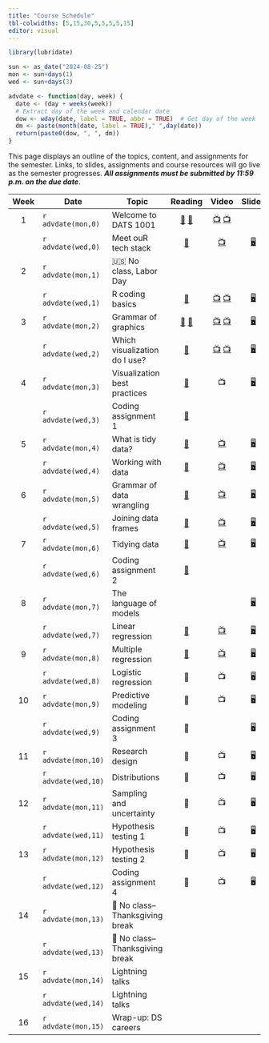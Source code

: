 ```yaml
---
title: "Course Schedule"
tbl-colwidths: [5,15,30,5,5,5,5,15]
editor: visual
---
```


```r
library(lubridate)

sun <- as_date("2024-08-25")
mon <- sun+days(1)
wed <- sun+days(3)

advdate <- function(day, week) {
  date <- (day + weeks(week))
  # Extract day of the week and calendar date
  dow <- wday(date, label = TRUE, abbr = TRUE)  # Get day of the week
  dm <- paste(month(date, label = TRUE)," ",day(date))
  return(paste0(dow, ", ", dm))
}
```

This page displays an outline of the topics, content, and assignments
for the semester. Links, to slides, assignments and course resources
will go live as the semester progresses. ***All assignments must be
submitted by 11:59 p.m. on the due date***.

::: column-screen-inset-right
| Week | Date                | Topic                          |                                                                               Reading                                                                               |                                                     Video                                                      |                   Slides                    |                           Assignment                            |        Due Date         |
|:-------:|---------|---------|:-------:|:-------:|:-------:|:-------:|:-------:|
|  1   | `r advdate(mon,0)`  | Welcome to DATS 1001           | [📖](https://rstudio-education.github.io/hopr/starting.html "hopwr, Appendix A and B") [📖](https://quarto.org/docs/get-started/hello/rstudio.html "Hello, Quarto") |                     [📺](https://youtu.be/eimM6pNkYjE) [📺](https://youtu.be/6QN9ZYURDFg)                      |                                             |                                                                 |                         |
|      | `r advdate(wed,0)`  | Meet ouR tech stack            |                                                [📖](https://www.markdownguide.org/getting-started/ "Markdown Guide")                                                |                               [📺](https://www.youtube.com/watch?v=bTVIMt3XllM)                                | [🖥️](slides/week-1.2.qmd "Week 1.2 slides") |                                                                 |                         |
|  2   | `r advdate(mon,1)`  | 🇺🇸 No class, Labor Day         |                                                                                                                                                                     |                                                                                                                |                                             |                                                                 |                         |
|      | `r advdate(wed,1)`  | R coding basics                |                                                     [📖](https://rstudio-education.github.io/hopr/basics.html)                                                      |    [📺](https://www.youtube.com/watch?v=hvFBDmT4bdY) [📺](https://youtu.be/9f2g7RN5N0I?si=WMsaGlhFC7Fx-ZNy)    | [🖥️](slides/week-2.1.qmd "Week 2.1 slides") |                                                                 |                         |
|  3   | `r advdate(mon,2)`  | Grammar of graphics            |                         [📖](https://r4ds.hadley.nz/data-import "r4ds, chap. 7") [📖](https://r4ds.hadley.nz/data-visualize.html "r4ds, 2")                         |  [📺](https://youtu.be/QG1oDJPoIio "Make a bar chart") [📺](https://youtu.be/-1YhCql-gMo "Make a histogram")   | [🖥️](slides/week-3.1.qmd "Week 3.1 slides") |                                                                 |                         |
|      | `r advdate(wed,2)`  | Which visualization do I use?  |                                                      [📖](https://r4ds.hadley.nz/layers.html "r4ds, 9.1-9.4")                                                       | [📺](https://youtu.be/PnmQ2MFQpIc "Make a line chart") [📺](https://youtu.be/FiosjUVyfLM "Make a scatterplot") | [🖥️](slides/week-3.2.qmd "Week 3.2 slides") |                                                                 |                         |
|  4   | `r advdate(mon,3)`  | Visualization best practices   |                                                     [📖](https://r4ds.hadley.nz/communication "r4ds, chap. 11")                                                     |                                                       📺                                                       | [🖥️](slides/week-4.1.qmd "Week 4.1 slides") |                                                                 |                         |
|      | `r advdate(wed,3)`  | Coding assignment 1            |                                             [📖](https://www-jstor-org.proxygw.wrlc.org/stable/1951731?seq=8 "Lipset")                                              |                                                                                                                |                                             | [🧮](assignments/coding-assignment-1.qmd "Coding assignment 1") |   `r advdate(sun,4)`    |
|  5   | `r advdate(mon,4)`  | What is tidy data?             |                                               [📖](https://r4ds.hadley.nz/data-tidy#sec-tidy-data "r4ds, chap. 5.2")                                                |                  [📺](https://youtu.be/ZwJsSjJRuMU?si=A6ucJ7jHL1s3T3uT "Reading data into R")                  | [🖥️](slides/week-5.1.qmd "Week 5.1 slides") |                                                                 |                         |
|      | `r advdate(wed,4)`  | Working with data              |                                                  [📖](https://r4ds.hadley.nz/data-transform "rd4s, chap. 3.1-3.4")                                                  |           [📺](https://youtu.be/ScQD47eJeAE?si=Rc6epCTKhQVtkCjS "Transforming data w/ dplyr verbs")            |   [🖥️](slides/week-5.2 "Week 5.2 slides")   |                                                                 |                         |
|  6   | `r advdate(mon,5)`  | Grammar of data wrangling      |                                                [📖](https://r4ds.hadley.nz/data-transform#groups "r4ds, chap. 3.5")                                                 |             [📺](https://youtu.be/mgBwVzMV-v8?si=4KP-qyDyssI92iFe "Grouping and summarizing data")             |   [🖥️](slides/week-6.1 "Week 6.1 slides")   |                                                                 |                         |
|      | `r advdate(wed,5)`  | Joining data frames            |                                                      [📖](https://r4ds.hadley.nz/joins.html "r4ds, chap. 19")                                                       |          [📺](https://youtu.be/wNF3ZPneHWw?si=TyiXrsAxgbdrztD4 "Merge data frames with left_join()")           | [🖥️](slides/week-6.2.qmd "Week 6.2 slides") |                                                                 |                         |
|  7   | `r advdate(mon,6)`  | Tidying data                   |                                                    [📖](https://r4ds.hadley.nz/data-tidy "r4ds, chap. 5.3-5.5")                                                     |                     [📺](https://youtu.be/xa0tYCfHHTI?si=1YII-L90IY05UZ70 "Tidying data")                      |  [🖥️](slides/week-7.1.qmd "Week 7 slides")  |                                                                 |                         |
|      | `r advdate(wed,6)`  | Coding assignment 2            |                                            [📖](https://link.springer.com/article/10.1057/palgrave.ap.5500151 "Norris")                                             |                                                                                                                |                                             | [🧮](assignments/coding-assignment-2.qmd "Coding assingment 2") |   `r advdate(sun,7)`    |
|  8   | `r advdate(mon,7)`  | The language of models         |                                                                                                                                                                     |                                                                                                                | [🖥️](slides/week-8.1.qmd "Week 8.1 slides") |                                                                 |                         |
|      | `r advdate(wed,7)`  | Linear regression              |                                                  [📖](https://openintro-ims.netlify.app/model-slr "IMS, chap. 7")                                                   |                             [📺](https://youtu.be/dLc-lfEEYss?si=-Zelb-HBAP-MPvnF)                             | [🖥️](slides/week-8.2.qmd "Week 8.2 slides") |  [✍️](project/project-assignment-1.qmd "Project assignment 1")  |   `r advdate(sun,8)`    |
|  9   | `r advdate(mon,8)`  | Multiple regression            |                                                  [📖](https://openintro-ims.netlify.app/model-mlr "IMS, chap. 8")                                                   |                             [📺](https://youtu.be/jXg0vU0y1ak?si=rhQ9uWhuhVqnI-Ox)                             |  [🖥️](slides/week-9.1.qmd "Week 9 sides")   |                                                                 |                         |
|      | `r advdate(wed,8)`  | Logistic regression            |                                                                                 📖                                                                                  |                                                       📺                                                       |                     🖥️                      |                                                                 |                         |
|  10  | `r advdate(mon,9)`  | Predictive modeling            |                                                                                 📖                                                                                  |                                                       📺                                                       |                     🖥️                      |                                                                 |                         |
|      | `r advdate(wed,9)`  | Coding assignment 3            |                                                                                 📖                                                                                  |                                                                                                                |                     🖥️                      |                               🧮                                |   `r advdate(sun,10)`   |
|  11  | `r advdate(mon,10)` | Research design                |                                                                                 📖                                                                                  |                                                       📺                                                       |                     🖥️                      |                                                                 |                         |
|      | `r advdate(wed,10)` | Distributions                  |                                                                                 📖                                                                                  |                                                       📺                                                       |                     🖥️                      |                               ✍️                                |   `r advdate(sun,11)`   |
|  12  | `r advdate(mon,11)` | Sampling and uncertainty       |                                                                                 📖                                                                                  |                                                       📺                                                       |                     🖥️                      |                                                                 |                         |
|      | `r advdate(wed,11)` | Hypothesis testing 1           |                                                                                 📖                                                                                  |                                                       📺                                                       |                     🖥️                      |                                                                 |                         |
|  13  | `r advdate(mon,12)` | Hypothesis testing 2           |                                                                                 📖                                                                                  |                                                       📺                                                       |                     🖥️                      |                                                                 |                         |
|      | `r advdate(wed,12)` | Coding assignment 4            |                                                                                 📖                                                                                  |                                                       📺                                                       |                     🖥️                      |                               🧮                                |   `r advdate(sun,13)`   |
|  14  | `r advdate(mon,13)` | 🦃 No class–Thanksgiving break |                                                                                                                                                                     |                                                                                                                |                                             |                                                                 |                         |
|      | `r advdate(wed,13)` | 🦃 No class–Thanksgiving break |                                                                                                                                                                     |                                                                                                                |                                             |                                                                 |                         |
|  15  | `r advdate(mon,14)` | Lightning talks                |                                                                                                                                                                     |                                                                                                                |                                             |                                                                 |                         |
|      | `r advdate(wed,14)` | Lightning talks                |                                                                                                                                                                     |                                                                                                                |                                             |                                                                 |                         |
|  16  | `r advdate(mon,15)` | Wrap-up: DS careers            |                                                                                                                                                                     |                                                                                                                |                                             |                               ✍️                                | Date of scheduled final |
:::
